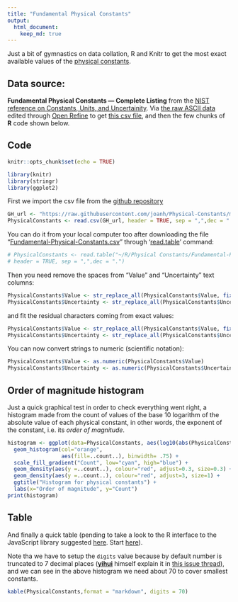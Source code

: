 ---
title: "Fundamental Physical Constants"
output:
  html_document:
    keep_md: true
---

Just a bit of gymnastics on data collation, R and Knitr to get the most exact available values of the [physical constants](https://en.wikipedia.org/wiki/Physical_constant).

## Data source:

**Fundamental Physical Constants --- Complete Listing**
from the [NIST reference on Constants, Units, and Uncertainity](https://physics.nist.gov/cuu/Constants/index.html). 
Via [the raw ASCII data](http://physics.nist.gov/cuu/Constants/Table/allascii.txt) edited through [Open Refine](http://openrefine.org/) to get [this csv file](https://raw.githubusercontent.com/joanh/Physical-Constants/master/Fundamental-Physical-Constants.csv), and then the few chunks of **R** code shown below.


## Code

```{r setup, include=TRUE}
knitr::opts_chunk$set(echo = TRUE)
```

```{r results='hide', message=FALSE, warning=FALSE}
library(knitr)
library(stringr)
library(ggplot2)
```
First we import the csv file from the [github repository](https://raw.githubusercontent.com/joanh/Physical-Constants/master/Fundamental-Physical-Constants.csv)

```{r evaluate=TRUE}
GH_url <- "https://raw.githubusercontent.com/joanh/Physical-Constants/master/Fundamental-Physical-Constants.csv"
PhysicalConstants <- read.csv(GH_url, header = TRUE, sep = ",",dec = ".")

```

You can do it from your local computer too after downloading the file  "[Fundamental-Physical-Constants.csv](https://raw.githubusercontent.com/joanh/Physical-Constants/master/Fundamental-Physical-Constants.csv)" through '[read.table](https://stat.ethz.ch/R-manual/R-devel/library/utils/html/read.table.html)' command:

``` {r evaluate=FALSE}
# PhysicalConstants <- read.table("~/R/Physical Constants/Fundamental-Physical-Constants.csv",
# header = TRUE, sep = ",",dec = ".")
```
Then you need remove the spaces from "Value" and "Uncertainty" text columns:

``` {r evaluate=TRUE}
PhysicalConstants$Value <- str_replace_all(PhysicalConstants$Value, fixed(" "), "")
PhysicalConstants$Uncertainty <- str_replace_all(PhysicalConstants$Uncertainty, fixed(" "), "")
```

and fit the residual characters coming from exact values:

``` {r evaluate=TRUE}
PhysicalConstants$Value <- str_replace_all(PhysicalConstants$Value, fixed("..."), "")
PhysicalConstants$Uncertainty <- str_replace_all(PhysicalConstants$Uncertainty, fixed("(exact)"), "0.0")
```

You can now convert strings to numeric (scientific notation):

``` {r evaluate=TRUE}
PhysicalConstants$Value <- as.numeric(PhysicalConstants$Value)
PhysicalConstants$Uncertainty <- as.numeric(PhysicalConstants$Uncertainty)

```


## Order of magnitude histogram

Just a quick graphical test in order to check everything went right, a histogram made from the count of values of the base 10 logarithm of the absolute value of each physical constant, in other words, the exponent of the constant, i.e. its *order of magnitude*.

```{r evaluate=TRUE, echo=TRUE, fig.height=9, fig.width=12}
histogram <- ggplot(data=PhysicalConstants, aes(log10(abs(PhysicalConstants$Value)))) +
  geom_histogram(col="orange", 
                 aes(fill=..count..), binwidth= .75) +
  scale_fill_gradient("Count", low="cyan", high="blue") +
  geom_density(aes(y =..count..), colour="red", adjust=0.3, size=0.3) +
  geom_density(aes(y =..count..), colour="red", adjust=3, size=1) +
  ggtitle("Histogram for physical constants") +
  labs(x="Order of magnitude", y="Count")
print(histogram)
```

## Table

And finally a quick table (pending to take a look to the R interface to the JavaScript library suggested [here](https://stackoverflow.com/questions/27120002/is-it-possible-to-have-sortableinteractive-table-in-rmarkdown). Start [here](http://rstudio.github.io/DT/)).


Note tha we have to setup the `digits` value because by default number is truncated to 7 decimal places (**[yihui](https://github.com/yihui)** himself explain it in [this issue thread](https://github.com/yihui/knitr/issues/1187)), and we can see in the above histogram we need about 70 to cover smallest constants. 

``` {r evaluate=TRUE}
kable(PhysicalConstants,format = "markdown", digits = 70)

```